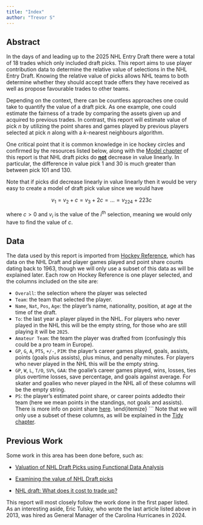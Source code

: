 ```yaml
---
title: "Index"
author: "Trevor S"
---
```


## Abstract

In the days of and leading up to the 2025 NHL Entry Draft there were a total of 18 trades which only included draft picks. This report aims to use player contribution data to determine the relative value of selections in the NHL Entry Draft. Knowing the relative value of picks allows NHL teams to both determine whether they should accept trade offers they have received as well as propose favourable trades to other teams.

Depending on the context, there can be countless approaches one could take to quantify the value of a draft pick. As one example, one could estimate the fairness of a trade by comparing the assets given up and acquired to previous trades. In contrast, this report will estimate value of pick $n$ by utilizing the point shares and games played by previous players selected at pick $n$ along with a $k$-nearest neighbours algorithm.

One critical point that it is common knowledge in ice hockey circles and confirmed by the resources listed below, along with the [Model chapter](https://trevsteu.github.io/Stat468_Final/model.html) of this report is that NHL draft picks do [**not**]{.underline} decrease in value linearly. In particular, the difference in value pick 1 and 30 is much greater than between pick 101 and 130.

Note that if picks did decrease linearly in value linearly then it would be very easy to create a model of draft pick value since we would have

$$ v_1 = v_2 + c = v_3 + 2c = ... = v_{224} + 223c $$

where $c > 0$ and $v_i$ is the value of the $i^{\text{th}}$ selection, meaning we would only have to find the value of $c$.

## Data

The data used by this report is imported from [Hockey Reference](https://www.hockey-reference.com/draft/), which has data on the NHL Draft and player games played and point share counts dating back to 1963, though we will only use a subset of this data as will be explained later. Each row on Hockey Reference is one player selected, and the columns included on the site are:

-   `Overall`: the selection where the player was selected
-   `Team`: the team that selected the player.
-   `Name`, `Nat`, `Pos`, `Age`: the player's name, nationality, position, at age at the time of the draft.
-   `To`: the last year a player played in the NHL. For players who never played in the NHL this will be the empty string, for those who are still playing it will be `2025`.
-   `Amateur Team`: the team the player was drafted from (confusingly this could be a pro team in Europe).
-   `GP`, `G`, `A`, `PTS`, `+/-`, `PIM`: the player's career games played, goals, assists, points (goals plus assists), plus minus, and penalty minutes. For players who never played in the NHL this will be the empty string.
-   `GP`, `W`, `L`, `T/O`, `SV%`, `GAA`: the goalie's career games played, wins, losses, ties plus overtime losses, save percentage, and goals against average. For skater and goalies who never played in the NHL all of these columns will be the empty string.
-   `PS`: the player's estimated point share, or career points addedto their team (here we mean points in the standings, not goals and assists). There is more info on point share [here](https://www.hockey-reference.com/about/point_shares.html). \\end{itemize} \`\`\` Note that we will only use a subset of these columns, as will be explained in the [Tidy chapter](https://trevsteu.github.io/Stat468_Final/tidy.html).

## Previous Work

Some work in this area has been done before, such as:

-   [Valuation of NHL Draft Picks using Functional Data Analysis](https://summit.sfu.ca/_flysystem/fedora/2023-02/etd22223.pdf)

-   [Examining the value of NHL Draft picks](https://soundofhockey.com/2022/06/06/examining-the-value-of-nhl-draft-picks/amp/)

-   [NHL draft: What does it cost to trade up?](https://www.broadstreethockey.com/post/nhl-draft-pick-value-trading-up/)

This report will most closely follow the work done in the first paper listed. As an interesting aside, Eric Tulsky, who wrote the last article listed above in 2013, was hired as General Manager of the Carolina Hurricanes in 2024.
